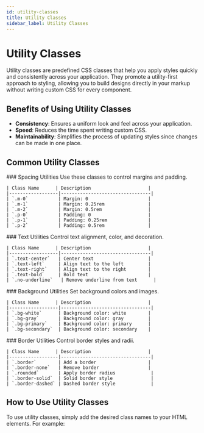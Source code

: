 ```yaml
---
id: utility-classes
title: Utility Classes
sidebar_label: Utility Classes
---
```



# Utility Classes

Utility classes are predefined CSS classes that help you apply styles quickly and consistently across your application. They promote a utility-first approach to styling, allowing you to build designs directly in your markup without writing custom CSS for every component.

## Benefits of Using Utility Classes

- **Consistency**: Ensures a uniform look and feel across your application.
- **Speed**: Reduces the time spent writing custom CSS.
- **Maintainability**: Simplifies the process of updating styles since changes can be made in one place.

## Common Utility Classes

<Tabs>
  <TabItem value="spacing" label="Spacing" default>
    ### Spacing Utilities
    Use these classes to control margins and padding.

    | Class Name      | Description                     |
    |------------------|---------------------------------|
    | `.m-0`           | Margin: 0                      |
    | `.m-1`           | Margin: 0.25rem                |
    | `.m-2`           | Margin: 0.5rem                 |
    | `.p-0`           | Padding: 0                     |
    | `.p-1`           | Padding: 0.25rem               |
    | `.p-2`           | Padding: 0.5rem                |

  </TabItem>
  <TabItem value="text" label="Text" >
    ### Text Utilities
    Control text alignment, color, and decoration.

    | Class Name      | Description                     |
    |------------------|---------------------------------|
    | `.text-center`   | Center text                    |
    | `.text-left`     | Align text to the left         |
    | `.text-right`    | Align text to the right        |
    | `.text-bold`     | Bold text                      |
    | `.no-underline`   | Remove underline from text      |

  </TabItem>
  <TabItem value="background" label="Background" >
    ### Background Utilities
    Set background colors and images.

    | Class Name      | Description                     |
    |------------------|---------------------------------|
    | `.bg-white`      | Background color: white        |
    | `.bg-gray`       | Background color: gray         |
    | `.bg-primary`    | Background color: primary      |
    | `.bg-secondary`  | Background color: secondary    |

  </TabItem>
  <TabItem value="border" label="Borders" >
    ### Border Utilities
    Control border styles and radii.

    | Class Name      | Description                     |
    |------------------|---------------------------------|
    | `.border`        | Add a border                   |
    | `.border-none`   | Remove border                  |
    | `.rounded`       | Apply border radius             |
    | `.border-solid`  | Solid border style              |
    | `.border-dashed` | Dashed border style             |

  </TabItem>
</Tabs>

## How to Use Utility Classes

To use utility classes, simply add the desired class names to your HTML elements. For example:
